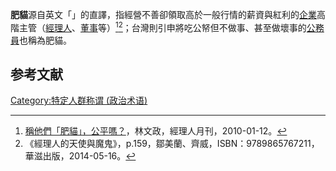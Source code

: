 {{otheruses|肥貓 (虛構角色)|subject=政治術語|other=虛構影視角色}}
'''肥貓'''源自英文「{{lang|en|fat cat}}」的直譯，指經營不善卻領取高於一般行情的薪資與紅利的[[企業|企業]]高階主管（[[經理人|經理人]]、[[董事|董事]]等）<ref>[http://www.managertoday.com.tw/articles/view/2277 稱他們「肥貓」，公平嗎？]，林文政，經理人月刊，2010-01-12。</ref><ref>《經理人的天使與魔鬼》，p.159，鄒美蘭、齊威，ISBN：9789865767211，華滋出版，2014-05-16。</ref>；台灣則引申將吃公帑但不做事、甚至做壞事的[[公務員|公務員]]也稱為肥貓。

== 参考文献 ==
{{Reflist}}

[[Category:特定人群称谓_(政治术语)|Category:特定人群称谓 (政治术语)]]
{{stub}}